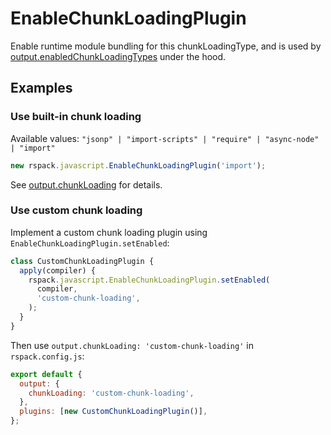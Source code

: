 # EnableChunkLoadingPlugin

Enable runtime module bundling for this chunkLoadingType, and is used by [output.enabledChunkLoadingTypes](/config/output#outputenabledchunkloadingtypes) under the hood.

## Examples

### Use built-in chunk loading

Available values: `"jsonp" | "import-scripts" | "require" | "async-node" | "import"`

```js
new rspack.javascript.EnableChunkLoadingPlugin('import');
```

See [output.chunkLoading](/config/output#outputchunkloading) for details.

### Use custom chunk loading

Implement a custom chunk loading plugin using `EnableChunkLoadingPlugin.setEnabled`:

```js
class CustomChunkLoadingPlugin {
  apply(compiler) {
    rspack.javascript.EnableChunkLoadingPlugin.setEnabled(
      compiler,
      'custom-chunk-loading',
    );
  }
}
```

Then use `output.chunkLoading: 'custom-chunk-loading'` in `rspack.config.js`:

```js
export default {
  output: {
    chunkLoading: 'custom-chunk-loading',
  },
  plugins: [new CustomChunkLoadingPlugin()],
};
```
